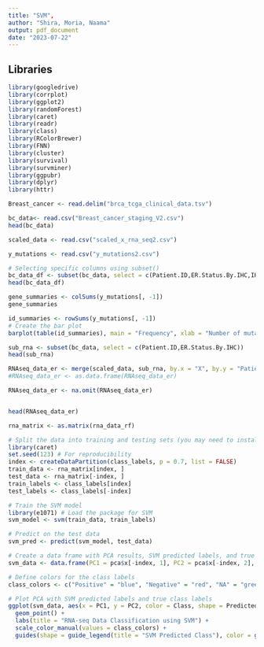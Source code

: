 ```yaml
---
title: "SVM",
author: "Shira, Moria, Naama"
output: pdf_document
date: "2023-07-22"
---
```


## Libraries

```r
library(googledrive)
library(corrplot)
library(ggplot2)
library(randomForest)
library(caret)
library(readr)
library(class)
library(RColorBrewer)
library(FNN)
library(cluster)
library(survival)
library(survminer)
library(ggpubr)
library(dplyr)
library(httr)
```

```r
Breast_cancer <- read.delim("brca_tcga_clinical_data.tsv")
```

```r
bc_data<- read.csv("Breast_cancer_staging_V2.csv")
head(bc_data)
```


```r
scaled_data <- read.csv("scaled_x_rna_seq2.csv")

y_mutations <- read.csv("y_mutations2.csv")
```

```r
# Selecting specific columns using subset()
bc_data_df <- subset(bc_data, select = c(Patient.ID,ER.Status.By.IHC,IHC.HER2,PR.status.by.ihc,Overall.Survival.Status))
head(bc_data_df)
```

```r
gene_summaries <- colSums(y_mutations[, -1])
gene_summaries

id_summaries <- rowSums(y_mutations[, -1])
# Create the bar plot
barplot(table(id_summaries), main = "Frequency", xlab = "Number of mutation", ylab = "Count")
```

```r
sub_rna <- subset(bc_data, select = c(Patient.ID,ER.Status.By.IHC))
head(sub_rna)

RNAseq_data_er <- merge(scaled_data, sub_rna, by.x = "X", by.y = "Patient.ID")
#RNAseq_data_er <- as.data.frame(RNAseq_data_er)

RNAseq_data_er <- na.omit(RNAseq_data_er)


head(RNAseq_data_er)

rna_matrix <- as.matrix(rna_data_rf)

```

```r

# Split the data into training and testing sets (you may need to install the 'caret' package for this)
library(caret)
set.seed(123) # For reproducibility
index <- createDataPartition(class_labels, p = 0.7, list = FALSE)
train_data <- rna_matrix[index, ]
test_data <- rna_matrix[-index, ]
train_labels <- class_labels[index]
test_labels <- class_labels[-index]

# Train the SVM model
library(e1071) # Load the package for SVM
svm_model <- svm(train_data, train_labels)

# Predict on the test data
svm_pred <- predict(svm_model, test_data)

# Create a data frame with PCA results, SVM predicted labels, and true class labels
svm_data <- data.frame(PC1 = pca$x[-index, 1], PC2 = pca$x[-index, 2], Predicted_Class = factor(svm_pred), Class = factor(test_labels))

# Define colors for the class labels
class_colors <- c("Positive" = "blue", "Negative" = "red", "NA" = "green", "Indeterminate" = "orange")

# Plot PCA with SVM predicted labels and true class labels
ggplot(svm_data, aes(x = PC1, y = PC2, color = Class, shape = Predicted_Class)) +
  geom_point() +
  labs(title = "RNA-seq Data Classification using SVM") +
  scale_color_manual(values = class_colors) +
  guides(shape = guide_legend(title = "SVM Predicted Class"), color = guide_legend(title = "True Class"))

```

